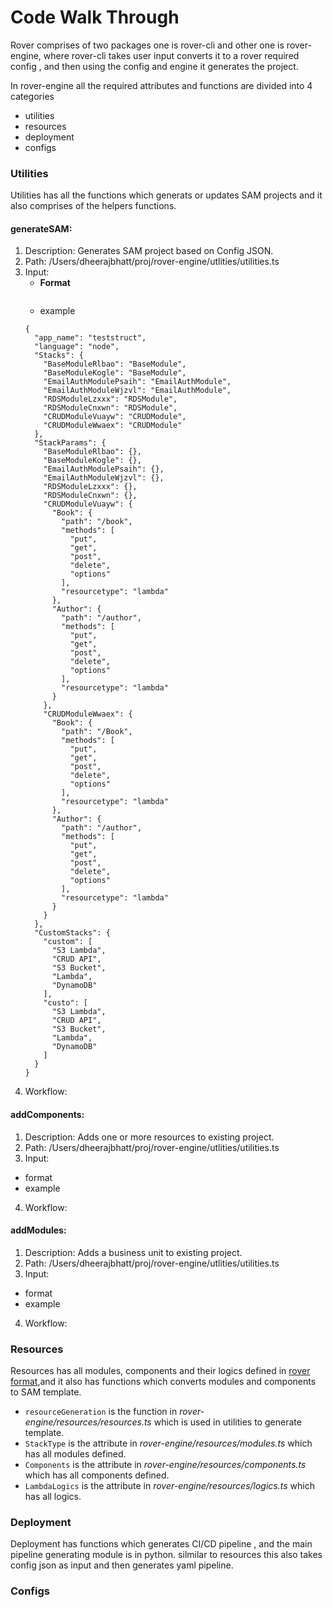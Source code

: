 # Code Walk Through


Rover comprises of two packages one is rover-cli and other one is rover-engine, where rover-cli takes user input converts it to a rover required config  , and then using the config and engine it generates the project.

In rover-engine all the required attributes and functions are divided into 4 categories

* utilities
* resources
* deployment
* configs

### Utilities
Utilities has all the functions which generats or updates SAM projects and it also comprises of the helpers functions.

#### generateSAM: 
1. Description: Generates SAM project based on Config JSON.
2. Path: /Users/dheerajbhatt/proj/rover-engine/utlities/utilities.ts
3. Input:
    * **Format** 
    ```

    ```
    * example
    ```
    {
      "app_name": "teststruct",
      "language": "node",
      "Stacks": {
        "BaseModuleRlbao": "BaseModule",
        "BaseModuleKogle": "BaseModule",
        "EmailAuthModulePsaih": "EmailAuthModule",
        "EmailAuthModuleWjzvl": "EmailAuthModule",
        "RDSModuleLzxxx": "RDSModule",
        "RDSModuleCnxwn": "RDSModule",
        "CRUDModuleVuayw": "CRUDModule",
        "CRUDModuleWwaex": "CRUDModule"
      },
      "StackParams": {
        "BaseModuleRlbao": {},
        "BaseModuleKogle": {},
        "EmailAuthModulePsaih": {},
        "EmailAuthModuleWjzvl": {},
        "RDSModuleLzxxx": {},
        "RDSModuleCnxwn": {},
        "CRUDModuleVuayw": {
          "Book": {
            "path": "/book",
            "methods": [
              "put",
              "get",
              "post",
              "delete",
              "options"
            ],
            "resourcetype": "lambda"
          },
          "Author": {
            "path": "/author",
            "methods": [
              "put",
              "get",
              "post",
              "delete",
              "options"
            ],
            "resourcetype": "lambda"
          }
        },
        "CRUDModuleWwaex": {
          "Book": {
            "path": "/Book",
            "methods": [
              "put",
              "get",
              "post",
              "delete",
              "options"
            ],
            "resourcetype": "lambda"
          },
          "Author": {
            "path": "/author",
            "methods": [
              "put",
              "get",
              "post",
              "delete",
              "options"
            ],
            "resourcetype": "lambda"
          }
        }
      },
      "CustomStacks": {
        "custom": [
          "S3 Lambda",
          "CRUD API",
          "S3 Bucket",
          "Lambda",
          "DynamoDB"
        ],
        "custo": [
          "S3 Lambda",
          "CRUD API",
          "S3 Bucket",
          "Lambda",
          "DynamoDB"
        ]
      }
    }
    ```
4. Workflow:
#### addComponents: 
1. Description: Adds one or more resources  to existing project.
2. Path: /Users/dheerajbhatt/proj/rover-engine/utlities/utilities.ts
3. Input:
* format 
* example
4. Workflow:
#### addModules: 
1. Description: Adds a business unit to existing project.
2. Path: /Users/dheerajbhatt/proj/rover-engine/utlities/utilities.ts
3. Input:
* format 
* example
4. Workflow:


### Resources
Resources has all modules, components and their logics defined in [rover format](Define%20new%20Components%20or%20Module),and it also has functions which converts modules and components to SAM template.
* `resourceGeneration` is the  function   in *rover-engine/resources/resources.ts* which is used in utilities to generate template. 
* `StackType` is the attribute in *rover-engine/resources/modules.ts* which has all modules defined.
* `Components` is the attribute in *rover-engine/resources/components.ts* which has all components defined.
* `LambdaLogics` is the attribute in  *rover-engine/resources/logics.ts* which has all logics.

### Deployment
Deployment has functions which generates CI/CD pipeline , and the main pipeline generating module is in python.
silmilar to resources this also takes config json as input and then generates yaml pipeline.  

### Configs